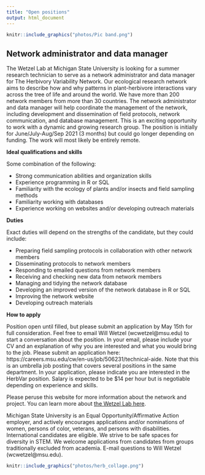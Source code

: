 ```yaml
---
title: "Open positions"
output: html_document
---
```


```r
knitr::include_graphics("photos/Pic band.png")
```

## Network administrator and data manager

The Wetzel Lab at Michigan State University is looking for a summer research technician to serve as a network administrator and data manager for The Herbivory Variability Network. Our ecological research network aims to describe how and why patterns in plant-herbivore interactions vary across the tree of life and around the world. We have more than 200 network members from more than 30 countries. The network administrator and data manager will help coordinate the management of the network, including development and dissemination of field protocols, network communication, and database management. This is an exciting opportunity to work with a dynamic and growing research group. The position is initially for June/July-Aug/Sep 2021 (3 months) but could go longer depending on funding. The work will most likely be entirely remote. 

**Ideal qualifications and skills**

Some combination of the following:

* Strong communication abilities and organization skills
* Experience programming in R or SQL
* Familiarity with the ecology of plants and/or insects and field sampling methods
* Familiarity working with databases
* Experience working on websites and/or developing outreach materials

**Duties**

Exact duties will depend on the strengths of the candidate, but they could include:

* Preparing field sampling protocols in collaboration with other network members
* Disseminating protocols to network members
* Responding to emailed questions from network members
* Receiving and checking new data from network members
* Managing and tidying the network database
* Developing an improved version of the network database in R or SQL
* Improving the network website
* Developing outreach materials

**How to apply**

Position open until filled, but please submit an application by May 15th for full consideration. Feel free to email Will Wetzel (wcwetzel@msu.edu) to start a conversation about the position. In your email, please include your CV and an explanation of why you are interested and what you would bring to the job. Please submit an application here: https://careers.msu.edu/cw/en-us/job/506231/technical-aide. Note that this is an umbrella job posting that covers several positions in the same department. In your application, please indicate you are interested in the HerbVar position. Salary is expected to be $14 per hour but is negotiable depending on experience and skills.

Please peruse this website for more information about the network and project.
You can learn more about [the Wetzel Lab here](https://www.wetzellab.com).

Michigan State University is an Equal Opportunity/Affirmative Action employer, and actively encourages applications and/or nominations of women, persons of color, veterans, and persons with disabilities. International candidates are eligible. We strive to be safe spaces for diversity in STEM. We welcome applications from candidates from groups traditionally excluded from academia. E-mail questions to Will Wetzel (wcwetzel@msu.edu).


```r
knitr::include_graphics("photos/herb_collage.png")
```